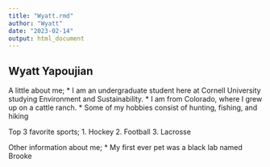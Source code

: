 ```yaml
---
title: "Wyatt.rmd"
author: "Wyatt"
date: "2023-02-14"
output: html_document
---
```


## Wyatt Yapoujian 

A little about me; 
* I am an undergraduate student here at Cornell University studying Environment and Sustainability.
* I am from Colorado, where I grew up on a cattle ranch.
* Some of my hobbies consist of hunting, fishing, and hiking 

Top 3 favorite sports; 
1. Hockey
2. Football
3. Lacrosse

Other information about me; 
* My first ever pet was a black lab named Brooke

